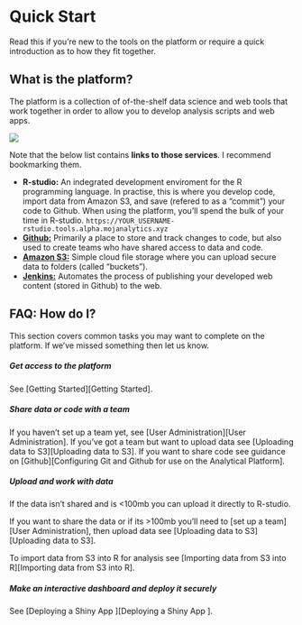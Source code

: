 # Quick Start

Read this if you're new to the tools on the platform or require a quick introduction as to how they fit together.

## What is the platform?

The platform is a collection of of-the-shelf data science and web tools that work together in order to allow you to develop analysis scripts and web apps.

![](images/platform.png)

Note that the below list contains **links to those services**. I recommend bookmarking them.

- **R-studio:** An indegrated development enviroment for the R programming language. In practise, this is where you develop code, import data from Amazon S3, and save (refered to as a "commit") your code to Github. When using the platform, you'll spend the bulk of your time in R-studio.
  `https://YOUR_USERNAME-rstudio.tools.alpha.mojanalytics.xyz`
- [**Github:**](https://github.com/moj-analytical-services) Primarily a place to store and track changes to code, but also used to create teams who have shared access to data and code.
- [**Amazon S3:**](https://alpha-analytics-moj.eu.auth0.com/samlp/NpfImg4P3ynU6HFx7ivYmqUZWQHfwi3Y) Simple cloud file storage where you can upload secure data to folders (called "buckets").
- [**Jenkins:**](https://jenkins.services.alpha.mojanalytics.xyz/) Automates the process of publishing your developed web content (stored in Github) to the web.

##  FAQ: How do I?

This section covers common tasks you may want to complete on the platform. If we've missed something then let us know.

##### Get access to the platform{-}

See [Getting Started][Getting Started].

##### Share data or code with a team{-}
If you haven't set up a team yet, see [User Administration][User Administration].
If you've got a team but want to upload data see [Uploading data to S3][Uploading data to S3].
If you want to share code see guidance on [Github][Configuring Git and Github for use on the Analytical Platform].


##### Upload and work with data{-}

If the data isn't shared and is <100mb you can upload it directly to R-studio.

If you want to share the data or if its >100mb you'll need to [set up a team][User Administration], then upload data see [Uploading data to S3][Uploading data to S3].

To import data from S3 into R for analysis see [Importing data from S3 into R][Importing data from S3 into R].

##### Make an interactive dashboard and deploy it securely{-}

See [Deploying a Shiny App ][Deploying a Shiny App ].
